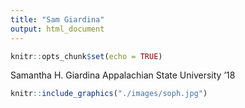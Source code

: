 ```yaml
---
title: "Sam Giardina"
output: html_document
---
```


```r
knitr::opts_chunk$set(echo = TRUE)
```

Samantha H. Giardina
Appalachian State University '18


```r
knitr::include_graphics("./images/soph.jpg")
```
